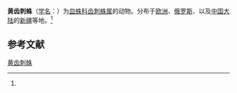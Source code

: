 {{Speciesbox
| name = 黄齿刺蛛
| status = 
| status_system = 
| image = 
| genus = Bolyphantes
| species = luteolus
| authority = (Blackwall, 1833)<ref name='id13203'>{{cite web| url =http://www.bioinfo.cn/db05/BjdwSpecies.php?action=view&id=13203| title =黄齿刺蛛| work =《中国动物物种编目数据库》| publisher =中国科学院微生物研究所| author =中国科学院动物研究所| accessdate =2009-04-28| deadurl =yes| archiveurl =https://web.archive.org/web/20160305043518/http://www.bioinfo.cn/db05/BjdwSpecies.php?action=view&id=13203| archivedate =2016-03-05}}</ref>
}}

'''黄齿刺蛛'''（[[学名|学名]]：{{lang|la|''Bolyphantes luteolus''}}）为[[皿蛛科|皿蛛科]][[齿刺蛛属|齿刺蛛属]]的动物。分布于[[欧洲|欧洲]]、[[俄罗斯|俄罗斯]]、以及[[中国大陆|中国大陆]]的[[新疆|新疆]]等地。<ref name='id13203'/>

== 参考文献 ==
{{reflist}}

{{Wikispecies|Bolyphantes luteolus}}
{{Taxonbar|from=Q1058980}}

[[Category:齿刺蛛属|黄齿刺蛛]]


{{蜘蛛小作品}}